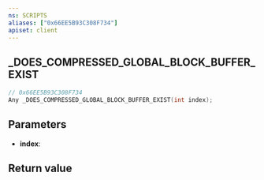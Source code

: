 ```yaml
---
ns: SCRIPTS
aliases: ["0x66EE5B93C308F734"]
apiset: client
---
```

## _DOES_COMPRESSED_GLOBAL_BLOCK_BUFFER_EXIST

```c
// 0x66EE5B93C308F734
Any _DOES_COMPRESSED_GLOBAL_BLOCK_BUFFER_EXIST(int index);
```


## Parameters
* **index**:

## Return value